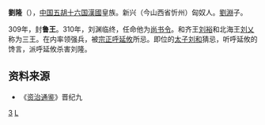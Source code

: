 '''劉隆'''（{{bd|？||310年||catIdx=L}}），[[中国|中国]][[五胡十六国|五胡十六国]][[前趙|漢國]]皇族。新兴（今山西省忻州）匈奴人。[[劉淵|劉淵]]子。

309年，封'''鲁王'''。310年，刘渊临终，任命他为[[尚书令|尚书令]]。和齐王[[劉裕_(十六國)|刘裕]]和北海王[[刘乂|刘乂]]称为三王。在内率领强兵，被[[宗正|宗正]][[呼延攸|呼延攸]]所忌。即位的[[太子|太子]][[劉和_(漢趙)|刘和]]猜忌，听呼延攸的馋言，派呼延攸杀害刘隆。


==资料来源==
*《[[资治通鉴|资治通鉴]]》晋纪九

[[Category:汉光文帝皇子|3]]
[[Category:劉姓|L]]